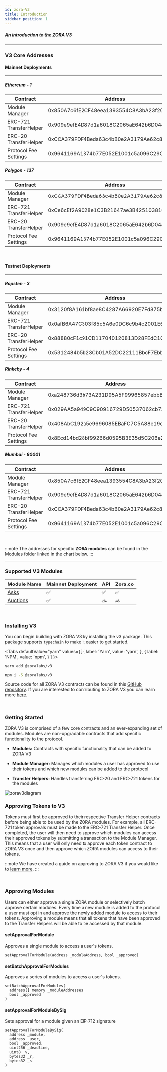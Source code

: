 ```yaml
---
id: zora-V3
title: Introduction
sidebar_position: 1
---
```


##### An introduction to the ZORA V3

---

### V3 Core Addresses

#### Mainnet Deployments
---
##### Ethereum - 1
| **Contract**            | **Address**                                |
| ------------            | ------------------------------------------ |
| Module Manager          | 0x850A7c6fE2CF48eea1393554C8A3bA23f20CC401  |
| ERC-721 TransferHelper  | 0x909e9efE4D87d1a6018C2065aE642b6D0447bc91  |
| ERC-20 TransferHelper   | 0xCCA379FDF4Beda63c4bB0e2A3179Ae62c8716794  |
| Protocol Fee Settings   | 0x9641169A1374b77E052E1001c5a096C29Cd67d35  |

##### Polygon - 137
| **Contract**            | **Address**                                |
| ------------            | ------------------------------------------ |
| Module Manager          | 0xCCA379FDF4Beda63c4bB0e2A3179Ae62c8716794 |
| ERC-721 TransferHelper  | 0xCe6cEf2A9028e1C3B21647ae3B4251038109f42a |
| ERC-20 TransferHelper   | 0x909e9efE4D87d1a6018C2065aE642b6D0447bc91 |
| Protocol Fee Settings   | 0x9641169A1374b77E052E1001c5a096C29Cd67d35 |

<br/>

#### Testnet Deployments
---
##### Ropsten - 3
| **Contract**            | **Address**                                |
| ------------            | ------------------------------------------ |
| Module Manager          | 0x3120f8A161bf8ae8C4287A66920E7Fd875b41805 |
| ERC-721 TransferHelper  | 0x0afB6A47C303f85c5A6e0DC6c9b4c2001E6987ED |
| ERC-20 TransferHelper   | 0x88880cF1c91CD117040120813D28FEdC1CeCac41 |
| Protocol Fee Settings   | 0x5312484b5b23Cb01A52DC22111BbcF7Ebb198328 |

##### Rinkeby - 4
| **Contract**            | **Address**                                |
| ------------            | ------------------------------------------ |
| Module Manager          | 0xa248736d3b73A231D95A5F99965857ebbBD42D85 |
| ERC-721 TransferHelper  | 0x029AA5a949C9C90916729D50537062cb73b5Ac92 |
| ERC-20 TransferHelper   | 0x408AbC192a5e9696085EBaFC7C5A88e19e66241b |
| Protocol Fee Settings   | 0x8Ecd14bd28bf992B6d0595B3E35d5C206e2e2dbb |


##### Mumbai - 80001
| **Contract**            | **Address**                                |
| ------------            | ------------------------------------------ |
| Module Manager          | 0x850A7c6fE2CF48eea1393554C8A3bA23f20CC401 |
| ERC-721 TransferHelper  | 0x909e9efE4D87d1a6018C2065aE642b6D0447bc91 |
| ERC-20 TransferHelper   | 0xCCA379FDF4Beda63c4bB0e2A3179Ae62c8716794 |
| Protocol Fee Settings   | 0x9641169A1374b77E052E1001c5a096C29Cd67d35 |

<br/> 

:::note
The addresses for specific **ZORA modules** can be found in the Modules folder linked in the chart below.
:::

---

### Supported V3 Modules

| Module Name                                                           | Mainnet Deployment | API      |   Zora.co    |
|-----------------------------------------------------------------------|--------------------|----------|--------------|
| [Asks](./modules/Asks/zora-v3-asks-latest)                             |     ✅             |   ✅      |    ✅       |
| [Auctions](./modules/ReserveAuctions/zora-v3-reserve-auctions-intro)   |     ✅             |   🔜      |    🔜       |

<br/>

### Installing V3
You can begin building with ZORA V3 by installing the v3 package. 
This package supports `typechain` to make it easier to get started.

<Tabs
  defaultValue="yarn"
  values={[
    { label: 'Yarn', value: 'yarn', },
    { label: 'NPM', value: 'npm', }
  ]
}>
<TabItem value="yarn">

```bash
yarn add @zoralabs/v3
```

</TabItem>
<TabItem value="npm">

```bash
npm i -S @zoralabs/v3
```

</TabItem>
</Tabs>

Source code for all ZORA V3 contracts can be found in this [GitHub repository](https://github.com/ourzora/v3).
If you are interested to contributing to ZORA V3 you can learn more [here](https://github.com/ourzora/v3#contributing).

<br/>

### Getting Started

ZORA V3 is comprised of a few core contracts and an ever-expanding set of modules. 
Modules are non-upgradable contracts that add specific functionality to the protocol.

* **Modules:** Contracts with specific functionality that can be added to ZORA V3

* **Module Manager:** Manages which modules a user has approved to use their tokens and which new modules can be added to the protocol

* **Transfer Helpers:** Handles transferring ERC-20 and ERC-721 tokens for the modules

![zorav3diagram](../../static/img/zora_v3_diagram.png)


### Approving Tokens to V3
Tokens must first be approved to their respective Transfer Helper contracts before being able to be used by the ZORA modules. 
For example, all ERC-721 token approvals must be made to the ERC-721 Transfer Helper. 
Once completed, the user will then need to approve which modules can access their approved tokens by submitting a transaction to the Module Manager.
This means that a user will only need to approve each token contract to ZORA V3 once and then approve which ZORA modules can access to their tokens.

:::note
We have created a guide on approving to ZORA V3 if you would like to [learn more](../../docs/guides/v3-approvals).
:::

<br/>

### Approving Modules
Users can either approve a single ZORA module or selectively batch approve certain modules. 
Every time a new module is added to the protocol a user must opt in and approve the newly added module to access to their tokens.
Approving a module means that all tokens that have been approved to the Transfer Helpers will be able to be accessed by that module.

#### setApprovalForModule
Approves a single module to access a user's tokens.
```
setApprovalForModule(address _moduleAddress, bool _approved)
```

#### setBatchApprovalForModules
Approves a series of modules to access a user's tokens.
```
setBatchApprovalForModules(
  address[] memory _moduleAddresses, 
  bool _approved
) 
```

#### setApprovalForModuleBySig
Sets approval for a module given an EIP-712 signature

```
setApprovalForModuleBySig(
  address _module,
  address _user,
  bool _approved,
  uint256 _deadline,
  uint8 _v,
  bytes32 _r,
  bytes32 _s
)
```